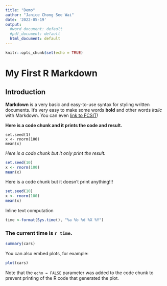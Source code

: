 ```yaml
---
title: "Demo"
author: "Janice Chong See Wai"
date: '2022-05-19'
output: 
  #word_document: default
  #pdf_document: default
  html_document: default
---
```


```r
knitr::opts_chunk$set(echo = TRUE)
```

# My First R Markdown  

## Introduction  

**Markdown** is a very basic and easy-to-use syntax for styling written documents.
It's very easy to make some words **bold** and other words *italic* with Markdown.
You can even [link to FCSIT](https://fsktm.um.edu.my/)! 

**Here is a code chunk and it prints the code and result.** 

```
set.seed(1)
x <- rnorm(100)
mean(x)
```

*Here is a code chunk but it only print the result.*

```r
set.seed(10)
x <- rnorm(100)
mean(x)
```
Here is a code chunk but it doesn't print anything!!!
```r
set.seed(10)
x <- rnorm(100)
mean(x)
```

Inline text computation

```r
time <-format(Sys.time(), "%a %b %d %X %Y")
```

### The current time is `r time`.

```r
summary(cars)
```

You can also embed plots, for example:

```r
plot(cars)
```

Note that the `echo = FALSE` parameter was added to the code chunk to prevent printing of the R code that generated the plot.

